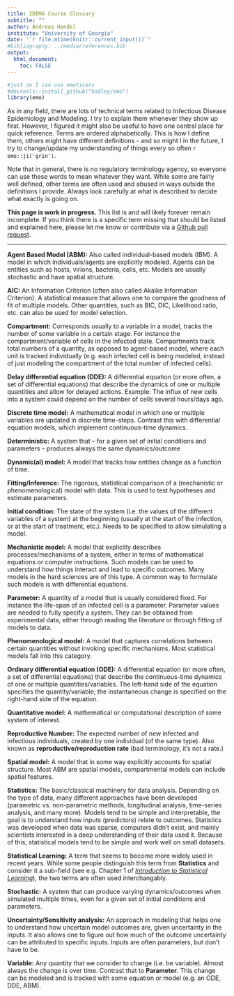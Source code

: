 ```yaml
---
title: IDEMA Course Glossary
subtitle: ""
author: Andreas Handel
institute: "University of Georgia"
date: "`r file.mtime(knitr::current_input())`"
#bibliography: ../media/references.bib
output: 
  html_document:
    toc: FALSE
---
```




```r
#just so I can use emoticons
#devtools::install_github("hadley/emo")
library(emo)
```

As in any field, there are lots of technical terms related to Infectious Disease Epidemiology and Modeling. I try to explain them whenever they show up first. However, I figured it might also be useful to have one central place for quick reference. Terms are ordered alphabetically. This is how I define them, others might have different definitions - and so might I in the future, I try to change/update my understanding of things every so often `r emo::ji('grin')`.

Note that in general, there is no regulatory terminology agency, so everyone can use these words to mean whatever they want. While some are fairly well defined, other terms are often used and abused in ways outside the definitions I provide. Always look carefully at what is described to decide what exactly is going on.

__This page is work in progress.__ This list is and will likely forever remain incomplete. If you think there is a specific term missing that should be listed and explained here, please let me know or contribute via a [Github pull request](https://github.com/andreashandel/IDEMAcourse).


--- 


__Agent Based Model (ABM):__	Also called individual-based models (IBM). A model in which individuals/agents are explicitly modeled. Agents can be entities such as hosts, virions, bacteria, cells, etc. Models are usually stochastic and have spatial structure. 

__AIC:__	An Information Criterion (often also called Akaike Information Criterion). A statistical measure that allows one to compare the goodness of fit of multiple models. Other quantities, such as BIC, DIC, Likelihood ratio, etc. can also be used for model selection.

__Compartment:__ Corresponds usually to a variable in a model, tracks the number of some variable in a certain stage. For instance the compartment/variable of cells in the infected state. Compartments track total numbers of a quantity, as opposed to agent-based model, where each unit is tracked individually (e.g. each infected cell is being modeled, instead of just modeling the compartment of the total number of infected cells). 

__Delay differential equation (DDE):__	A differential equation (or more often, a set of differential equations) that describe the dynamics of one or multiple quantities and allow for delayed actions. Example: The influx of new cells into a system could depend on the number of cells several hours/days ago. 

__Discrete time model:__	A mathematical model in which one or multiple variables are updated in discrete time-steps. Contrast this with differential equation models, which implement continuous-time dynamics. 

__Deterministic:__	A system that – for a given set of initial conditions and parameters – produces always the same dynamics/outcome

__Dynamic(al) model:__	A model that tracks how entities change as a function of time. 

__Fitting/Inference:__	The rigorous, statistical comparison of a (mechanistic or phenomenological) model with data. This is used to test hypotheses and estimate parameters.

__Initial condition:__	The state of the system (i.e. the values of the different variables of a system) at the beginning (usually at the start of the infection, or at the start of treatment, etc.). Needs to be specified to allow simulating a model.

__Mechanistic model:__	A model that explicitly describes processes/mechanisms of a system, either in terms of mathematical equations or computer instructions. Such models can be used to understand _how_ things interact and lead to specific outcomes. Many models in the hard sciences are of this type. A common way to formulate such models is with differential equations.

__Parameter:__ A quantity of a model that is usually considered fixed. For instance the life-span of an infected cell is a parameter. Parameter values are needed to fully specify a system. They can be obtained from experimental data, either through reading the literature or through fitting of models to data.

__Phenomenological model:__ A model that captures correlations between certain quantities without invoking specific mechanisms. Most statistical models fall into this category.

__Ordinary differential equation (ODE):__	A differential equation (or more often, a set of differential equations) that describe the continuous-time dynamics of one or multiple quantities/variables. The left-hand side of the equation specifies the quantity/variable; the instantaneous change is specified on the right-hand side of the equation. 

__Quantitative model:__	A mathematical or computational description of some system of interest.

__Reproductive Number:__ The expected number of new infected and infectious individuals, created by one individual (of the same type). Also known as __reproductive/reproduction rate__ (bad terminology, it's not a rate.)

__Spatial model:__	A model that in some way explicitly accounts for spatial structure. Most ABM are spatial models, compartmental models can include spatial features.

__Statistics:__ The basic/classical machinery for data analysis. Depending on the type of data, many different approaches have been developed (parametric vs. non-parametric methods, longitudinal analysis, time-series analysis, and many more). Models tend to be simple and interpretable, the goal is to understand how inputs (predictors) relate to outcomes. Statistics was developed when data was sparse, computers didn't exist, and mainly scientists interested in a deep understanding of their data used it. Because of this, statistical models tend to be simple and work well on small datasets. 

__Statistical Learning:__ A term that seems to become more widely used in recent years. While some people distinguish this term from __Statistics__ and consider it a sub-field (see e.g. Chapter 1 of [_Introduction to Statistical Learning_ ](http://faculty.marshall.usc.edu/gareth-james/ISL/)), the two terms are often used interchangably.

__Stochastic:__	A system that can produce varying dynamics/outcomes when simulated multiple times, even for a given set of initial conditions and parameters. 

__Uncertainty/Sensitivity analysis:__	An approach in modeling that helps one to understand how uncertain model outcomes are, given uncertainty in the inputs. It also allows one to figure out how much of the outcome uncertainty can be attributed to specific inputs. Inputs are often parameters, but don’t have to be.

__Variable:__	Any quantity that we consider to change (i.e. be variable). Almost always the change is over time. Contrast that to __Parameter__. This change can be modeled and is tracked with some equation or model (e.g. an ODE, DDE, ABM).








